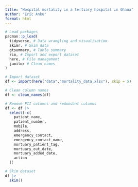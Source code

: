 ```yaml
---
title: "Hospital mortality in a tertiary hospital in Ghana"
author: "Eric Anku"
format: html
---
```


```r
# Load packages
pacman::p_load(
  tidyverse, # Data wrangling and visualisation
  skimr, # Skim data
  gtsummary, # Table summary
  rio, # Import and export dataset
  here, # File management
  janitor # Clean names
)
```

```r
# Import dataset
df <- import(here("data","mortality_data.xlsx"), skip = 5)
```


```r
# Clean column names
df <- clean_names(df)
```

```r
# Remove PII columns and redundant columns
df <- df |> 
  select(-c(
    patient_name,
    patient_number,
    mobile,
    address,
    emergency_contact,
    emergency_contact_name,
    mortuary_patient_tag,
    mortuary_out_date,
    mortuary_added_date,
    action
  ))
```

```r
# Skim dataset
df |>
  skim()
```

```r

```

